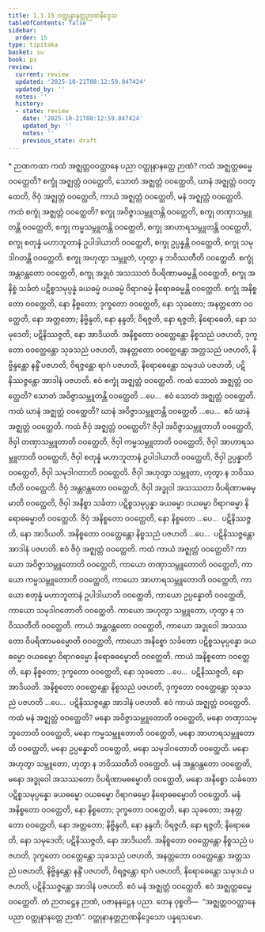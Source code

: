 ```yaml
---
title: 1.1.15 ဝတ္ထုနာနတ္တဉာဏနိဒ္ဒေသ
tableOfContents: false
sidebar:
  order: 15
type: tipitaka
basket: su
book: ps
review:
  current: review
  updated: '2025-10-21T08:12:59.847424'
  updated_by: ''
  notes: ''
  history:
  - state: review
    date: '2025-10-21T08:12:59.847424'
    updated_by: ''
    notes: ''
    previous_state: draft
---
```



<DynamicBreadcrumb />


<ReviewStatus review={frontmatter.review} showDetails={true} />

<HypothesisAnnotation frontmatter={frontmatter} />

<Paragraph type="center" book="ps">
* ဉာဏကထာ
</Paragraph>


<Division number="66" book="ps" e="ch" v="26" p="4">

<Paragraph number="476" book="ps">
ကထံ အဇ္ဈတ္တဝဝတ္ထာနေ ပညာ ဝတ္ထုနာနတ္တေ ဉာဏံ? ကထံ အဇ္ဈတ္တဓမ္မေ ဝဝတ္ထေတိ? စက္ခုံ အဇ္ဈတ္တံ ဝဝတ္ထေတိ, သောတံ အဇ္ဈတ္တံ ဝဝတ္ထေတိ, ဃာနံ အဇ္ဈတ္တံ ဝဝတ္ထေတိ, ဇိဝှံ အဇ္ဈတ္တံ ဝဝတ္ထေတိ, ကာယံ အဇ္ဈတ္တံ ဝဝတ္ထေတိ, မနံ အဇ္ဈတ္တံ ဝဝတ္ထေတိ.
</Paragraph>

<Paragraph number="477" book="ps">
ကထံ စက္ခုံ အဇ္ဈတ္တံ ဝဝတ္ထေတိ? စက္ခု အဝိဇ္ဇာသမ္ဘူတန္တိ ဝဝတ္ထေတိ, စက္ခု တဏှာသမ္ဘူတန္တိ ဝဝတ္ထေတိ, စက္ခု ကမ္မသမ္ဘူတန္တိ ဝဝတ္ထေတိ, စက္ခု အာဟာရသမ္ဘူတန္တိ ဝဝတ္ထေတိ, စက္ခု စတုန္နံ မဟာဘူတာနံ ဥပါဒါယာတိ ဝဝတ္ထေတိ, စက္ခု ဥပ္ပန္နန္တိ ဝဝတ္ထေတိ, စက္ခု သမုဒါဂတန္တိ ဝဝတ္ထေတိ. စက္ခု အဟုတွာ သမ္ဘူတံ, ဟုတွာ န ဘဝိဿတီတိ ဝဝတ္ထေတိ. စက္ခုံ အန္တဝန္တတော ဝဝတ္ထေတိ, စက္ခု အဒ္ဓုဝံ အသဿတံ ဝိပရိဏာမဓမ္မန္တိ ဝဝတ္ထေတိ, စက္ခု အနိစ္စံ သင်္ခတံ ပဋိစ္စသမုပ္ပန္နံ ခယဓမ္မံ ဝယဓမ္မံ ဝိရာဂဓမ္မံ နိရောဓဓမ္မန္တိ ဝဝတ္ထေတိ. စက္ခုံ အနိစ္စတော ဝဝတ္ထေတိ, နော နိစ္စတော; ဒုက္ခတော ဝဝတ္ထေတိ, နော သုခတော; အနတ္တတော ဝဝတ္ထေတိ, နော အတ္တတော; နိဗ္ဗိန္ဒတိ, နော နန္ဒတိ; ဝိရဇ္ဇတိ, နော ရဇ္ဇတိ; နိရောဓေတိ, နော သမုဒေတိ; ပဋိနိဿဇ္ဇတိ, နော အာဒိယတိ. အနိစ္စတော ဝဝတ္ထေန္တော နိစ္စသညံ ပဇဟတိ, ဒုက္ခတော ဝဝတ္ထေန္တော သုခသညံ ပဇဟတိ, အနတ္တတော ဝဝတ္ထေန္တော အတ္တသညံ ပဇဟတိ, နိဗ္ဗိန္ဒန္တော နန္ဒိံ ပဇဟတိ, ဝိရဇ္ဇန္တော ရာဂံ ပဇဟတိ, နိရောဓေန္တော သမုဒယံ ပဇဟတိ, ပဋိနိဿဇ္ဇန္တော အာဒါနံ ပဇဟတိ. ဧဝံ စက္ခုံ အဇ္ဈတ္တံ ဝဝတ္ထေတိ.
</Paragraph>

<Paragraph number="478" book="ps">
ကထံ သောတံ အဇ္ဈတ္တံ ဝဝတ္ထေတိ? သောတံ အဝိဇ္ဇာသမ္ဘူတန္တိ ဝဝတ္ထေတိ …ပေ…  ဧဝံ သောတံ အဇ္ဈတ္တံ ဝဝတ္ထေတိ.
</Paragraph>

<Paragraph number="479" book="ps">
ကထံ ဃာနံ အဇ္ဈတ္တံ ဝဝတ္ထေတိ? ဃာနံ အဝိဇ္ဇာသမ္ဘူတန္တိ ဝဝတ္ထေတိ …ပေ…  ဧဝံ ဃာနံ အဇ္ဈတ္တံ ဝဝတ္ထေတိ.
</Paragraph>

<Paragraph number="480" book="ps">
ကထံ ဇိဝှံ အဇ္ဈတ္တံ ဝဝတ္ထေတိ? ဇိဝှါ အဝိဇ္ဇာသမ္ဘူတာတိ ဝဝတ္ထေတိ, ဇိဝှါ တဏှာသမ္ဘူတာတိ ဝဝတ္ထေတိ, ဇိဝှါ ကမ္မသမ္ဘူတာတိ ဝဝတ္ထေတိ, ဇိဝှါ အာဟာရသမ္ဘူတာတိ ဝဝတ္ထေတိ, ဇိဝှါ စတုန္နံ မဟာဘူတာနံ ဥပါဒါယာတိ ဝဝတ္ထေတိ, ဇိဝှါ ဥပ္ပန္နာတိ ဝဝတ္ထေတိ, ဇိဝှါ သမုဒါဂတာတိ ဝဝတ္ထေတိ. ဇိဝှါ အဟုတွာ သမ္ဘူတာ, ဟုတွာ န ဘဝိဿတီတိ ဝဝတ္ထေတိ. ဇိဝှံ အန္တဝန္တတော ဝဝတ္ထေတိ, ဇိဝှါ အဒ္ဓုဝါ အသဿတာ ဝိပရိဏာမဓမ္မာတိ ဝဝတ္ထေတိ, ဇိဝှါ အနိစ္စာ သင်္ခတာ ပဋိစ္စသမုပ္ပန္နာ ခယဓမ္မာ ဝယဓမ္မာ ဝိရာဂဓမ္မာ နိရောဓဓမ္မာတိ ဝဝတ္ထေတိ. ဇိဝှံ အနိစ္စတော ဝဝတ္ထေတိ, နော နိစ္စတော …ပေ…  ပဋိနိဿဇ္ဇတိ, နော အာဒိယတိ. အနိစ္စတော ဝဝတ္ထေန္တော နိစ္စသညံ ပဇဟတိ …ပေ…  ပဋိနိဿဇ္ဇန္တော အာဒါနံ ပဇဟတိ. ဧဝံ ဇိဝှံ အဇ္ဈတ္တံ ဝဝတ္ထေတိ.
</Paragraph>

<Paragraph number="481" book="ps">
ကထံ ကာယံ အဇ္ဈတ္တံ ဝဝတ္ထေတိ? ကာယော အဝိဇ္ဇာသမ္ဘူတောတိ ဝဝတ္ထေတိ, ကာယော တဏှာသမ္ဘူတောတိ ဝဝတ္ထေတိ, ကာယော ကမ္မသမ္ဘူတောတိ ဝဝတ္ထေတိ, ကာယော အာဟာရသမ္ဘူတောတိ ဝဝတ္ထေတိ, ကာယော စတုန္နံ မဟာဘူတာနံ ဥပါဒါယာတိ ဝဝတ္ထေတိ, ကာယော ဥပ္ပန္နောတိ ဝဝတ္ထေတိ, ကာယော သမုဒါဂတောတိ ဝဝတ္ထေတိ. ကာယော အဟုတွာ သမ္ဘူတော, ဟုတွာ န ဘဝိဿတီတိ ဝဝတ္ထေတိ. ကာယံ အန္တဝန္တတော ဝဝတ္ထေတိ, ကာယော အဒ္ဓုဝေါ အသဿတော ဝိပရိဏာမဓမ္မောတိ ဝဝတ္ထေတိ, ကာယော အနိစ္စော သင်္ခတော ပဋိစ္စသမုပ္ပန္နော ခယဓမ္မော ဝယဓမ္မော ဝိရာဂဓမ္မော နိရောဓဓမ္မောတိ ဝဝတ္ထေတိ. ကာယံ အနိစ္စတော ဝဝတ္ထေတိ, နော နိစ္စတော; ဒုက္ခတော ဝဝတ္ထေတိ, နော သုခတော …ပေ…  ပဋိနိဿဇ္ဇတိ, နော အာဒိယတိ. အနိစ္စတော ဝဝတ္ထေန္တော နိစ္စသညံ ပဇဟတိ, ဒုက္ခတော ဝဝတ္ထေန္တော သုခသညံ ပဇဟတိ …ပေ…  ပဋိနိဿဇ္ဇန္တော အာဒါနံ ပဇဟတိ. ဧဝံ ကာယံ အဇ္ဈတ္တံ ဝဝတ္ထေတိ.
</Paragraph>

<Paragraph number="482" book="ps">
ကထံ မနံ အဇ္ဈတ္တံ ဝဝတ္ထေတိ? မနော အဝိဇ္ဇာသမ္ဘူတောတိ ဝဝတ္ထေတိ, မနော တဏှာသမ္ဘူတောတိ ဝဝတ္ထေတိ, မနော ကမ္မသမ္ဘူတောတိ ဝဝတ္ထေတိ, မနော အာဟာရသမ္ဘူတောတိ ဝဝတ္ထေတိ, မနော ဥပ္ပန္နောတိ ဝဝတ္ထေတိ, မနော သမုဒါဂတောတိ ဝဝတ္ထေတိ. မနော အဟုတွာ သမ္ဘူတော, ဟုတွာ န ဘဝိဿတီတိ ဝဝတ္ထေတိ. မနံ အန္တဝန္တတော ဝဝတ္ထေတိ, မနော အဒ္ဓုဝေါ အသဿတော ဝိပရိဏာမဓမ္မောတိ ဝဝတ္ထေတိ, မနော အနိစ္စော သင်္ခတော ပဋိစ္စသမုပ္ပန္နော ခယဓမ္မော ဝယဓမ္မော ဝိရာဂဓမ္မော နိရောဓဓမ္မောတိ ဝဝတ္ထေတိ. မနံ အနိစ္စတော ဝဝတ္ထေတိ, နော နိစ္စတော; ဒုက္ခတော ဝဝတ္ထေတိ, နော သုခတော; အနတ္တတော ဝဝတ္ထေတိ, နော အတ္တတော; နိဗ္ဗိန္ဒတိ, နော နန္ဒတိ; ဝိရဇ္ဇတိ, နော ရဇ္ဇတိ; နိရောဓေတိ, နော သမုဒေတိ; ပဋိနိဿဇ္ဇတိ, နော အာဒိယတိ. အနိစ္စတော ဝဝတ္ထေန္တော နိစ္စသညံ ပဇဟတိ, ဒုက္ခတော ဝဝတ္ထေန္တော သုခသညံ ပဇဟတိ, အနတ္တတော ဝဝတ္ထေန္တော အတ္တသညံ ပဇဟတိ, နိဗ္ဗိန္ဒန္တော နန္ဒိံ ပဇဟတိ, ဝိရဇ္ဇန္တော ရာဂံ ပဇဟတိ, နိရောဓေန္တော သမုဒယံ ပဇဟတိ, ပဋိနိဿဇ္ဇန္တော အာဒါနံ ပဇဟတိ. ဧဝံ မနံ အဇ္ဈတ္တံ ဝဝတ္ထေတိ. ဧဝံ အဇ္ဈတ္တဓမ္မေ ဝဝတ္ထေတိ. တံ ဉာတဋ္ဌေန ဉာဏံ, ပဇာနနဋ္ဌေန ပညာ. တေန ဝုစ္စတိ—  “အဇ္ဈတ္တဝဝတ္ထာနေ ပညာ ဝတ္ထုနာနတ္တေ ဉာဏံ”.

</Paragraph>
</Division>

<Paragraph number="483" type="center" book="ps">
ဝတ္ထုနာနတ္တဉာဏနိဒ္ဒေသော ပန္နရသမော.
</Paragraph>